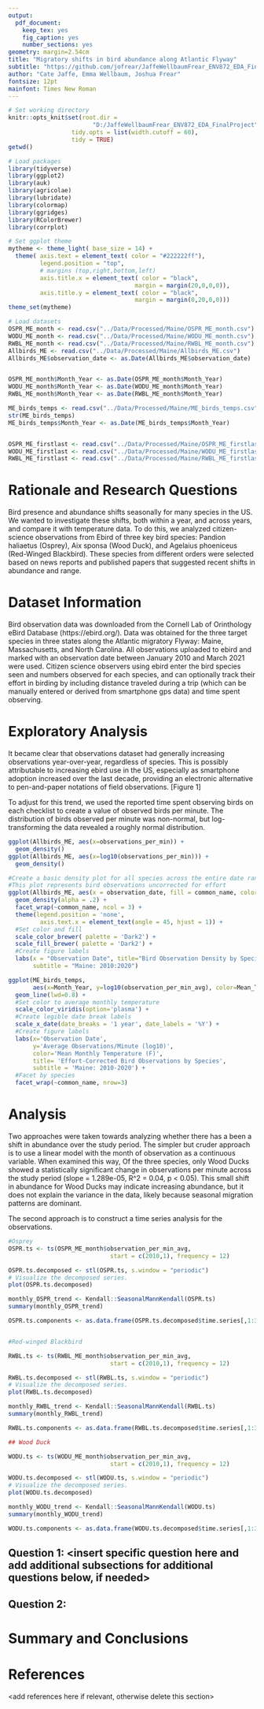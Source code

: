 ```yaml
---
output: 
  pdf_document:
    keep_tex: yes
    fig_caption: yes
    number_sections: yes
geometry: margin=2.54cm
title: "Migratory shifts in bird abundance along Atlantic Flyway"
subtitle: "https://github.com/jofrear/JaffeWellbaumFrear_ENV872_EDA_FinalProject"
author: "Cate Jaffe, Emma Wellbaum, Joshua Frear"
fontsize: 12pt
mainfont: Times New Roman
---
```


\newpage
\tableofcontents 
\newpage
\listoftables 
\newpage
\listoffigures 
\newpage

```r
# Set working directory
knitr::opts_knit$set(root.dir = 
                        "D:/JaffeWellbaumFrear_ENV872_EDA_FinalProject",
                  tidy.opts = list(width.cutoff = 60),
                  tidy = TRUE)
getwd()

# Load packages
library(tidyverse)
library(ggplot2)
library(auk)
library(agricolae)
library(lubridate)
library(colormap)
library(ggridges)
library(RColorBrewer)
library(corrplot)

# Set ggplot theme
mytheme <- theme_light( base_size = 14) + 
  theme( axis.text = element_text( color = "#222222ff"),
         legend.position = "top",
         # margins (top,right,bottom,left)
         axis.title.x = element_text( color = "black",
                                    margin = margin(20,0,0,0)),
         axis.title.y = element_text( color = "black",
                                    margin = margin(0,20,0,0)))
theme_set(mytheme)

# Load datasets
OSPR_ME_month <- read.csv("../Data/Processed/Maine/OSPR_ME_month.csv")
WODU_ME_month <- read.csv("../Data/Processed/Maine/WODU_ME_month.csv")
RWBL_ME_month <- read.csv("../Data/Processed/Maine/RWBL_ME_month.csv")
Allbirds_ME <- read.csv("../Data/Processed/Maine/Allbirds_ME.csv")
Allbirds_ME$observation_date <- as.Date(Allbirds_ME$observation_date)


OSPR_ME_month$Month_Year <- as.Date(OSPR_ME_month$Month_Year)
WODU_ME_month$Month_Year <- as.Date(WODU_ME_month$Month_Year)
RWBL_ME_month$Month_Year <- as.Date(RWBL_ME_month$Month_Year)

ME_birds_temps <- read.csv("../Data/Processed/Maine/ME_birds_temps.csv")
str(ME_birds_temps)
ME_birds_temps$Month_Year <- as.Date(ME_birds_temps$Month_Year)


OSPR_ME_firstlast <- read.csv("../Data/Processed/Maine/OSPR_ME_firstlast.csv")
WODU_ME_firstlast <- read.csv("../Data/Processed/Maine/WODU_ME_firstlast.csv")
RWBL_ME_firstlast <- read.csv("../Data/Processed/Maine/RWBL_ME_firstlast.csv")
```


# Rationale and Research Questions

Bird presence and abundance shifts seasonally for many species in the US. We wanted to investigate these shifts, both within a year, and across years, and compare it with temperature data. To do this, we analyzed citizen-science observations from Ebird of three key bird species: Pandion haliaetus (Osprey), Aix sponsa (Wood Duck), and Agelaius phoeniceus (Red-Winged Blackbird). These species from different orders were selected based on news reports and published papers that suggested recent shifts in abundance and range. 

\newpage

# Dataset Information

Bird observation data was downloaded from the Cornell Lab of Orinthology eBird Database (https://ebird.org/). Data was obtained for the three target species in three states along the Atlantic migratory Flyway: Maine, Massachusetts, and North Carolina. All observations uploaded to ebird and marked with an observation date between January 2010 and March 2021 were used. Citizen science observers using ebird enter the bird species seen and numbers observed for each species, and can optionally track their effort in birding by including distance traveled during a trip (which can be manually entered or derived from smartphone gps data) and time spent observing.

\newpage

# Exploratory Analysis 

It became clear that observations dataset had generally increasing observations year-over-year, regardless of species. This is possibly attributable to increasing ebird use in the US, especially as smartphone adoption increased over the last decade, providing an electronic alternative to pen-and-paper notations of field observations. [Figure 1]

To adjust for this trend, we used the reported time spent observing birds on each checklist to create a value of observed birds per minute. The distribution of birds observed per minute was non-normal, but log-transforming the data revealed a roughly normal distribution. 

```r
ggplot(Allbirds_ME, aes(x=observations_per_min)) + 
  geom_density() 
ggplot(Allbirds_ME, aes(x=log10(observations_per_min))) + 
  geom_density() 
```

```r
#Create a basic density plot for all species across the entire date range
#This plot represents bird observations uncorrected for effort
ggplot(Allbirds_ME, aes(x = observation_date, fill = common_name, color = common_name)) +
  geom_density(alpha = .2) + 
  facet_wrap(~common_name, ncol = 3) + 
  theme(legend.position = 'none',
         axis.text.x = element_text(angle = 45, hjust = 1)) + 
  #Set color and fill
  scale_color_brewer( palette = 'Dark2') + 
  scale_fill_brewer( palette = 'Dark2') + 
  #Create figure labels
  labs(x = "Observation Date", title="Bird Observation Density by Species",
       subtitle = "Maine: 2010:2020")
```


``` r
ggplot(ME_birds_temps, 
       aes(x=Month_Year, y=log10(observation_per_min_avg), color=Mean_Temperature)) +
  geom_line(lwd=0.8) +
  #Set color to average monthly temperature
  scale_color_viridis(option='plasma') +
  #Create legible date break labels
  scale_x_date(date_breaks = '1 year', date_labels = '%Y') +
  #Create figure labels
  labs(x='Observation Date', 
       y='Average Observations/Minute (log10)', 
       color='Mean Monthly Temperature (F)', 
       title= 'Effort-Corrected Bird Observations by Species', 
       subtitle = 'Maine: 2010-2020') +
  #Facet by species
  facet_wrap(~common_name, nrow=3)
```


\newpage

# Analysis

Two approaches were taken towards analyzing whether there has a been a shift in abundance over the study period. The simpler but cruder approach is to use a linear model with the month of observation as a continuous variable. When examined this way, Of the three species, only Wood Ducks showed a statistically significant change in observations per minute across the study period (slope = 1.289e-05, R^2 = 0.04, p < 0.05). This small shift in abundance for Wood Ducks may indicate increasing abundance, but it does not explain the variance in the data, likely because seasonal migration patterns are dominant. 

The second approach is to construct a time series analysis for the observations.


```r
#Osprey
OSPR.ts <- ts(OSPR_ME_month$observation_per_min_avg, 
                             start = c(2010,1), frequency = 12)

OSPR.ts.decomposed <- stl(OSPR.ts, s.window = "periodic")
# Visualize the decomposed series. 
plot(OSPR.ts.decomposed)

monthly_OSPR_trend <- Kendall::SeasonalMannKendall(OSPR.ts)
summary(monthly_OSPR_trend)

OSPR.ts.components <- as.data.frame(OSPR.ts.decomposed$time.series[,1:3])


#Red-winged Blackbird

RWBL.ts <- ts(RWBL_ME_month$observation_per_min_avg, 
                             start = c(2010,1), frequency = 12)

RWBL.ts.decomposed <- stl(RWBL.ts, s.window = "periodic")
# Visualize the decomposed series. 
plot(RWBL.ts.decomposed)

monthly_RWBL_trend <- Kendall::SeasonalMannKendall(RWBL.ts)
summary(monthly_RWBL_trend)

RWBL.ts.components <- as.data.frame(RWBL.ts.decomposed$time.series[,1:3])

## Wood Duck

WODU.ts <- ts(WODU_ME_month$observation_per_min_avg, 
                             start = c(2010,1), frequency = 12)

WODU.ts.decomposed <- stl(WODU.ts, s.window = "periodic")
# Visualize the decomposed series. 
plot(WODU.ts.decomposed)

monthly_WODU_trend <- Kendall::SeasonalMannKendall(WODU.ts)
summary(monthly_WODU_trend)

WODU.ts.components <- as.data.frame(WODU.ts.decomposed$time.series[,1:3])
``` 



## Question 1: <insert specific question here and add additional subsections for additional questions below, if needed>

## Question 2: 




\newpage

# Summary and Conclusions


\newpage

# References
<add references here if relevant, otherwise delete this section> 
